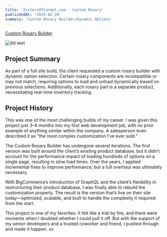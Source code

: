 ```yaml
---
title: 'SistersOfCarmel.com - Custom Rosary'
publishedAt: '2025-02-28'
summary: 'Custom Rosary Builder/Dynamic Options'
---
```


[Custom Rosary Builder](https://www.sistersofcarmel.com/build-my-custom-rosary/)

![Alt text](https://res.cloudinary.com/dlk1wqemy/image/upload/v1741013486/custom-rosary_ecltb7.webp)

## Project Summary

As part of a full site build, the client requested a custom rosary builder with dynamic option selection. Certain rosary components are incompatible or may not match, requiring options to load and unload dynamically based on previous selections. Additionally, each rosary part is a separate product, necessitating real-time inventory tracking.

## Project History

This was one of the most challenging builds of my career. I was given this project just 3–4 months into my first web development job, with no prior example of anything similar within the company. A salesperson even described it as "the most complex customization I've ever sold."

The Custom Rosary Builder has undergone several iterations. The first version was built around the client’s existing product database, but it didn’t account for the performance impact of loading hundreds of options on a single page, resulting in slow load times. Over the years, I applied incremental fixes to improve performance, but a full overhaul was ultimately necessary.

With BigCommerce’s introduction of GraphQL and the client’s flexibility in restructuring their product database, I was finally able to rebuild the customization properly. The result is the version that’s live on their site today—optimized, scalable, and built to handle the complexity it required from the start.

This project is one of my favorites. It felt like a trial by fire, and there were moments when I doubted whether I could pull it off. But with the support of my senior developers and a trusted coworker and friend, I pushed through and made it happen. xx
